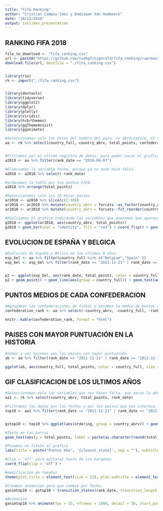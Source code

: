 ---
title: "Fifa Ranking"
author: "Cristian Campos Sáez y Damiaaan Van Humbeeck"
date: "20/12/2019"
output: ioslides_presentation
---

## RANKING FIFA 2018

```{r, echo=FALSE, results='hide', message=FALSE, warning=FALSE}

file_to_download <- "fifa_ranking.csv"
url <- paste0("https://github.com/tadhgfitzgerald/fifa_ranking/raw/master/", file_to_download)
download.file(url, destfile = "./fifa_ranking.csv")


library(rio)
rk <- import("./fifa_ranking.csv")


library(devtools)
library(tidyverse)
library(ggplot2)
library(dplyr)
library(plotly)
library(viridis)
library(hrbrthemes)
library(ggThemeAssist)
library(gganimate)

#Seleccionamos solo los datos del nombre del pais, su abreviatura, el total de puntos FIFA, la confederacion a la que corresponde y la fecha de los puntos.
aa <- rk %>% select(country_full, country_abrv, total_points, confederation, rank_date)


#Filtramos por el ultimo registro de datos, para poder sacar el grafico lo mas actualizado posible.
a2018 <- aa %>% filter(rank_date == "2018-06-07")

#Eliminamos la variable fecha, porque ya no nose hace falta.
a2018 <- a2018 %>% select(-rank_date)

#ordenamos la tabla por los puntos FIFA.
a2018 %>% arrange(total_points)

#Seleccionamos solo los 10 mejor paises.
ar2018 <- a2018 %>% slice(c(1:10))
ar2018 <- ar2018 %>% mutate(country_abrv = forcats::as_factor(country_abrv))
ar2018 <- ar2018 %>% mutate(country_abrv = forcats::fct_reorder(country_abrv, total_points))

#Realizamos el grafico indicando las variables que queremos que aparezcan en él.
g2018 <- ggplot(ar2018, aes(country_abrv, total_points))
g2018 + geom_bar(stat = "identity", fill = "red") + coord_flip() + geom_text(aes(label = total_points),hjust = -0.15, size = 3.5)

```


## EVOLUCION DE ESPAÑA Y BELGICA

```{r, echo=FALSE, results='hide', message=FALSE, warning=FALSE}
#Evolución de España y Belica en los ultimos 8 años.
esp_bel <- aa %>% filter(country_full %in% c("Belgium","Spain" ))
esp_bel <- esp_bel %>% filter(rank_date == "2011-12-21" | rank_date == "2012-12-19" | rank_date == "2013-12-19" | rank_date == "2014-12-18" | rank_date == "2015-12-03" | rank_date == "2016-12-22" | rank_date == "2017-12-21" | rank_date == "2018-06-07")


p2 <- ggplot(esp_bel, aes(rank_date, total_points, color = country_full))
p2 + geom_point() + geom_line(aes(group = country_full)) + geom_text(aes(label = total_points),hjust = -0.15, size = 3.5) + ggtitle("Evolucion de la Seleccioon Española y la seleccion Belga", subtitle = "Evolución del año 2011 al 2018") + theme_minimal()

```

## PUNTOS MEDIOS DE CADA CONFEDERACION

```{r, echo=FALSE, message=FALSE, warning=FALSE}

#Agrupamos las confederaciones de futbol y sacamos la media de puntos de cada una de ellas
confederation_rank <- aa %>% select(-country_abrv, -country_full, -rank_date) %>% filter(total_points > 0) %>% group_by(confederation) %>% summarise(mean(total_points))

knitr::kable(confederation_rank, format = "html")

```


## PAISES CON MAYOR PUNTUACIÓN EN LA HISTORIA

```{r, echo=FALSE, results='hide', message=FALSE, warning=FALSE}
#Vamos a ver quienes son los paises con mayor puntuación.
ab <- aa %>% filter(rank_date == "2011-12-21" | rank_date == "2012-12-19" | rank_date == "2013-12-19" | rank_date == "2014-12-18" | rank_date == "2015-12-03" | rank_date == "2016-12-22" | rank_date == "2017-12-21" | rank_date == "2018-06-07") %>% arrange(desc(total_points)) %>% slice(1:10)

ggplot(ab, aes(country_full, total_points, color = country_full, size = total_points)) + geom_point() +geom_text(aes(label = total_points),hjust = -0.15, size = 3.5)
```



## GIF CLASIFICACION DE LOS ULTIMOS AÑOS

```{r, echo = FALSE}
#Seleccionamos solo las variables que nos hacen falta, que seran la abreviatura del pais, los puntos FIFA y la fechha de ess puntos.
aa1 <- rk %>% select(country_abrv, total_points, rank_date)

#Filtramos los datos por las fechas y por los paises que nos interesa, y a su vez los ordenamos.
top10 <- aa1 %>% filter(rank_date == "2011-12-21" | rank_date == "2012-12-19" | rank_date == "2013-12-19" | rank_date == "2014-12-18" | rank_date == "2015-12-03" | rank_date == "2016-12-22" | rank_date == "2017-12-21" | rank_date == "2018-06-07") %>% filter(country_abrv %in% c("GER","BRA","BEL","POR","ARG","SUI","FRA","POL","CHI","ESP")) %>%group_by(rank_date) %>% mutate(ordering = min_rank(total_points) * 1.0) %>% ungroup()


gstop10 <- top10 %>% ggplot(aes(ordering, group = country_abrv)) + geom_tile(aes(y = total_points, height = total_points, width = 0.9, fill = country_abrv), alpha = 0.9) +

#Texto en las barras
geom_text(aes(y = total_points, label = paste(as.character(round(total_points)),'points')), vjust = 0.4, hjust = 0.55, size = 7) + geom_text(aes(y = 0, label = country_abrv), vjust = 0.4, hjust = 0.0, size = 7) +

#Ponemos un titulo al grafico
labs(title = paste("Puntos Año", '{closest_state}', sep = ""), subtitle = "Ranking FIFA", x = '', y = '') +

#Clip = 'off' para quitarel texto de los margenes
coord_flip(clip = 'off') +

#modificacion de tamaños
theme(plot.title = element_text(size = 22), plot.subtitle = element_text(size = 16), axis.ticks.x = element_blank(), axis.text.x = element_blank(), axis.ticks.y = element_blank(), axis.text.y = element_blank(), legend.position = "none")

#Creamos animacion para que cambie por fecha.
ganimtop10 <- gstop10 + transition_states(rank_date, transition_length = 50, state_length = 0, wrap = FALSE) + view_follow()

#Animacion
ganimtop10 %>% animate(fps = 15, nframes = 1000, detail = 30, start_pause = 50, end_pause = 50, rewind = FALSE, width = 400, height = 400)
```

